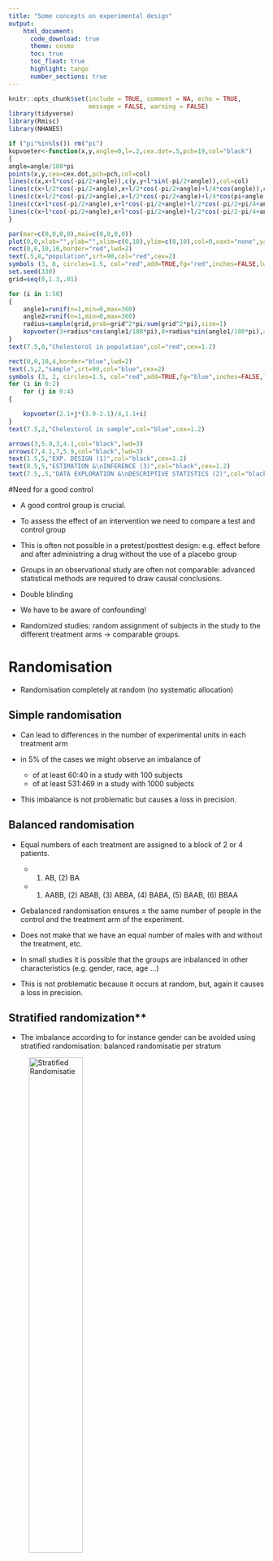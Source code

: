 ```yaml
---
title: "Some concepts on experimental design"
output:
    html_document:
      code_download: true
      theme: cosmo
      toc: true
      toc_float: true
      highlight: tango
      number_sections: true
---
```


```r
knitr::opts_chunk$set(include = TRUE, comment = NA, echo = TRUE,
                      message = FALSE, warning = FALSE)
library(tidyverse)
library(Rmisc)
library(NHANES)
```

```r
if ("pi"%in%ls()) rm("pi")
kopvoeter<-function(x,y,angle=0,l=.2,cex.dot=.5,pch=19,col="black")
{
angle=angle/180*pi
points(x,y,cex=cex.dot,pch=pch,col=col)
lines(c(x,x+l*cos(-pi/2+angle)),c(y,y+l*sin(-pi/2+angle)),col=col)
lines(c(x+l/2*cos(-pi/2+angle),x+l/2*cos(-pi/2+angle)+l/4*cos(angle)),c(y+l/2*sin(-pi/2+angle),y+l/2*sin(-pi/2+angle)+l/4*sin(angle)),col=col)
lines(c(x+l/2*cos(-pi/2+angle),x+l/2*cos(-pi/2+angle)+l/4*cos(pi+angle)),c(y+l/2*sin(-pi/2+angle),y+l/2*sin(-pi/2+angle)+l/4*sin(pi+angle)),col=col)
lines(c(x+l*cos(-pi/2+angle),x+l*cos(-pi/2+angle)+l/2*cos(-pi/2+pi/4+angle)),c(y+l*sin(-pi/2+angle),y+l*sin(-pi/2+angle)+l/2*sin(-pi/2+pi/4+angle)),col=col)
lines(c(x+l*cos(-pi/2+angle),x+l*cos(-pi/2+angle)+l/2*cos(-pi/2-pi/4+angle)),c(y+l*sin(-pi/2+angle),y+l*sin(-pi/2+angle)+l/2*sin(-pi/2-pi/4+angle)),col=col)
}

par(mar=c(0,0,0,0),mai=c(0,0,0,0))
plot(0,0,xlab="",ylab="",xlim=c(0,10),ylim=c(0,10),col=0,xaxt="none",yaxt="none",axes=FALSE)
rect(0,6,10,10,border="red",lwd=2)
text(.5,8,"population",srt=90,col="red",cex=2)
symbols (3, 8, circles=1.5, col="red",add=TRUE,fg="red",inches=FALSE,lwd=2)
set.seed(330)
grid=seq(0,1.3,.01)

for (i in 1:50)
{
	angle1=runif(n=1,min=0,max=360)
	angle2=runif(n=1,min=0,max=360)
	radius=sample(grid,prob=grid^2*pi/sum(grid^2*pi),size=1)
	kopvoeter(3+radius*cos(angle1/180*pi),8+radius*sin(angle1/180*pi),angle=angle2)
}
text(7.5,8,"Cholestorol in population",col="red",cex=1.2)

rect(0,0,10,4,border="blue",lwd=2)
text(.5,2,"sample",srt=90,col="blue",cex=2)
symbols (3, 2, circles=1.5, col="red",add=TRUE,fg="blue",inches=FALSE,lwd=2)
for (i in 0:2)
	for (j in 0:4)
{

	kopvoeter(2.1+j*(3.9-2.1)/4,1.1+i)
}
text(7.5,2,"Cholestorol in sample",col="blue",cex=1.2)

arrows(3,5.9,3,4.1,col="black",lwd=3)
arrows(7,4.1,7,5.9,col="black",lwd=3)
text(1.5,5,"EXP. DESIGN (1)",col="black",cex=1.2)
text(8.5,5,"ESTIMATION &\nINFERENCE (3)",col="black",cex=1.2)
text(7.5,.5,"DATA EXPLORATION &\nDESCRIPTIVE STATISTICS (2)",col="black",cex=1.2)
```


#Need for a good control

- A good control group is crucial.

- To assess the effect of an intervention we need to compare a test and control group

- This is often not possible in a pretest/posttest design: e.g. effect before and after administring a drug without the use of a placebo group

- Groups in an observational study are often not comparable: advanced statistical methods are required to draw causal conclusions. 

- Double blinding

- We have to be aware of confounding!

- Randomized studies: random assignment of subjects in the study to the different treatment arms $\rightarrow$ comparable groups. 


# Randomisation

- Randomisation completely at random (no systematic allocation) 

## Simple randomisation

- Can lead to differences in the number of experimental units in each treatment arm 

- in 5% of the cases we might observe an imbalance of 
    - of at least 60:40 in a study with 100 subjects
    - of at least 531:469 in a study with 1000 subjects

- This imbalance is not problematic but causes a loss in precision. 

## Balanced randomisation

- Equal numbers of each treatment are assigned to a block of 2 or 4 patients. 
    - (1) AB, (2) BA
    - (1) AABB, (2) ABAB, (3) ABBA, (4) BABA, (5) BAAB, (6) BBAA

- Gebalanced randomisation ensures $\pm$ the same number of people in the control and the treatment arm of the experiment. 

- Does not make that we have an equal number of males with and without the treatment, etc.  

- In small studies it is possible that the groups are inbalanced in other characteristics (e.g. gender, race, age ...)

- This is not problematic because it occurs at random, but, again it causes a loss in precision. 

## Stratified randomization**

- The imbalance according to for instance gender can be avoided using stratified randomisation: balanced randomisatie per stratum

![Stratified Randomisatie](figs/stratification.png){ width=50% }

# Sample size 

- The sample size and the design are crucial 

- The larger the sample size the more precise the results


# Wrap-up

- Sample size is very important

- To assess the effect of a treatment we should compare comparable and representative groups of subjects with and without the treatment (a good control!). 

- In observational studies the researcher cannot choose the treatment. It was the patient or their MD who had chosen it 

- In experimental studies the researcher assigns the treatment 

- Confounding can be avoided via randomisation 

- We can also correct for confounding in the statistical analysis for the confounders that have been registered. 

